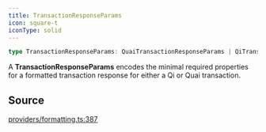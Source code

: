 ```yaml
---
title: TransactionResponseParams
icon: square-t
iconType: solid
---
```


```ts
type TransactionResponseParams: QuaiTransactionResponseParams | QiTransactionResponseParams;
```

A **TransactionResponseParams** encodes the minimal required properties for a formatted transaction response for
either a Qi or Quai transaction.

## Source

[providers/formatting.ts:387](https://github.com/dominant-strategies/quais.js/blob/4cfae12bbb292482a9be973a3dd1d4c83d5ab398/src/providers/formatting.ts#L387)
